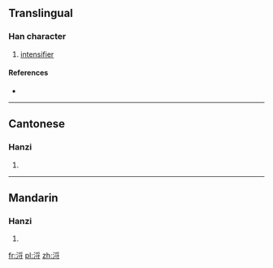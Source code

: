 ==Translingual==

===Han character===
{{Han char|rn=85|rad=水|as=07|sn=10|four=|canj=水月木戈 (EBDI)|ids=⿰[[氵]][[寽]]}}

# {{label|zh|Cantonese}} [[intensifier]]

====References====
* {{Han ref|kx=0623.180|dkj=17454|dj=1021.080|hdz=31628.100|uh=6D56|ud=27990}}

----

==Cantonese==

===Hanzi===
{{yue-hanzi|jyut=[[lyut1]]|y=lyut1}}

# {{defn|lang=yue|sort=水07}}

----

==Mandarin==

===Hanzi===
{{cmn-hanzi|pin=[[liè]] ([[lie4]])|wg=lieh<sup>4</sup>}}

# {{defn|lang=cmn|sort=水07}}

[[fr:浖]]
[[pl:浖]]
[[zh:浖]]